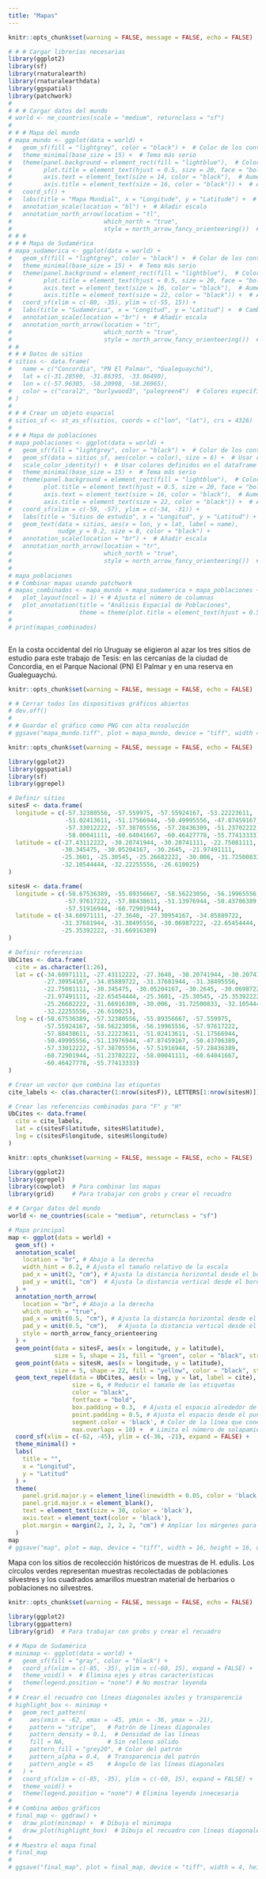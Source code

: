 ```yaml
---
title: "Mapas"
---
```


```r
knitr::opts_chunk$set(warning = FALSE, message = FALSE, echo = FALSE)

# # # Cargar librerías necesarias
library(ggplot2)
library(sf)
library(rnaturalearth)
library(rnaturalearthdata)
library(ggspatial)
library(patchwork)
# 
# # # Cargar datos del mundo
# world <- ne_countries(scale = "medium", returnclass = "sf")
# 
# # # Mapa del mundo
# mapa_mundo <- ggplot(data = world) +
#   geom_sf(fill = "lightgrey", color = "black") +  # Color de los continentes
#   theme_minimal(base_size = 15) +  # Tema más serio
#   theme(panel.background = element_rect(fill = "lightblue"),  # Color de fondo para los océanos
#         plot.title = element_text(hjust = 0.5, size = 20, face = "bold"),  # Título centrado y negrita
#         axis.text = element_text(size = 14, color = "black"),  # Aumentar tamaño y color del texto de los ejes
#         axis.title = element_text(size = 16, color = "black")) +  # Aumentar tamaño y color del título de los ejes
#   coord_sf() +
#   labs(title = "Mapa Mundial", x = "Longitude", y = "Latitude") +  # Cambiar los títulos a inglés
#   annotation_scale(location = "bl") +  # Añadir escala
#   annotation_north_arrow(location = "tl",
#                          which_north = "true",
#                          style = north_arrow_fancy_orienteering())  # Añadir indicador del norte
# # #
# # # Mapa de Sudamérica
# mapa_sudamerica <- ggplot(data = world) +
#   geom_sf(fill = "lightgrey", color = "black") +  # Color de los continentes
#   theme_minimal(base_size = 15) +  # Tema más serio
#   theme(panel.background = element_rect(fill = "lightblue"),  # Color de fondo para los océanos
#         plot.title = element_text(hjust = 0.5, size = 20, face = "bold"),
#         axis.text = element_text(size = 16, color = "black"),  # Aumentar tamaño y color del texto de los ejes
#         axis.title = element_text(size = 22, color = "black")) +  # Aumentar tamaño y color del título de los ejes
#   coord_sf(xlim = c(-80, -35), ylim = c(-55, 15)) +
#   labs(title = "Sudamérica", x = "Longitud", y = "Latitud") +  # Cambiar los títulos a inglés
#   annotation_scale(location = "br") +  # Añadir escala
#   annotation_north_arrow(location = "tr",
#                          which_north = "true",
#                          style = north_arrow_fancy_orienteering())  # Añadir indicador del norte
# #
# # # Datos de sitios
# sitios <- data.frame(
#   name = c("Concordia", "PN El Palmar", "Gualeguaychú"),
#   lat = c(-31.28590, -31.86395, -33.06490),
#   lon = c(-57.96305, -58.20998, -58.26965),
#   color = c("coral2", "burlywood3", "palegreen4")  # Colores específicos
# )
# 
# # # Crear un objeto espacial
# sitios_sf <- st_as_sf(sitios, coords = c("lon", "lat"), crs = 4326)
# 
# # # Mapa de poblaciones
# mapa_poblaciones <- ggplot(data = world) +
#   geom_sf(fill = "lightgrey", color = "black") +  # Color de los continentes
#   geom_sf(data = sitios_sf, aes(color = color), size = 6) +  # Usar colores desde el dataframe
#   scale_color_identity() +  # Usar colores definidos en el dataframe
#   theme_minimal(base_size = 15) +  # Tema más serio
#   theme(panel.background = element_rect(fill = "lightblue"),  # Color de fondo para los océanos
#         plot.title = element_text(hjust = 0.5, size = 20, face = "bold"),
#         axis.text = element_text(size = 16, color = "black"),  # Aumentar tamaño y color del texto de los ejes
#         axis.title = element_text(size = 22, color = "black")) +  # Aumentar tamaño y color del título de los ejes
#   coord_sf(xlim = c(-59, -57), ylim = c(-34, -31)) +
#   labs(title = "Sitios de estudio", x = "Longitud", y = "Latitud") +  # Cambiar los títulos a inglés
#   geom_text(data = sitios, aes(x = lon, y = lat, label = name),
#             nudge_y = 0.2, size = 8, color = "black") +
#   annotation_scale(location = "br") +  # Añadir escala
#   annotation_north_arrow(location = "tr",
#                          which_north = "true",
#                          style = north_arrow_fancy_orienteering())  # Añadir indicador del norte
# 
# mapa_poblaciones
# # Combinar mapas usando patchwork
# mapas_combinados <- mapa_mundo + mapa_sudamerica + mapa_poblaciones +
#   plot_layout(ncol = 1) + # Ajusta el número de columnas
#   plot_annotation(title = "Análisis Espacial de Poblaciones",
#                   theme = theme(plot.title = element_text(hjust = 0.5, size = 20, face = "bold")))
# 
# print(mapas_combinados)



```
En la costa occidental del río Uruguay se eligieron al azar los tres sitios de estudio para este trabajo de Tesis: en las cercanías de la ciudad de Concordia, en el Parque Nacional (PN) El Palmar y en una reserva en Gualeguaychú.

```r
knitr::opts_chunk$set(warning = FALSE, message = FALSE, echo = FALSE)

# # Cerrar todos los dispositivos gráficos abiertos
# dev.off()
# 
# # Guardar el gráfico como PNG con alta resolución
# ggsave("mapa_mundo.tiff", plot = mapa_mundo, device = "tiff", width = 10, height = 18, units = "in", dpi = 300)

```

```r
knitr::opts_chunk$set(warning = FALSE, message = FALSE, echo = FALSE)

library(ggplot2)
library(ggspatial)
library(sf)
library(ggrepel)

# Definir sitios
sitesF <- data.frame(
  longitude = c(-57.32380556, -57.559975, -57.55924167, -53.22223611, 
                -51.02413611, -51.17566944, -50.49995556, -47.87459167, 
                -57.33012222, -57.38705556, -57.28436389, -51.23702222, 
                -58.00041111, -60.64041667, -60.46427778, -55.77413333),
  latitude = c(-27.43112222, -30.20741944, -30.20741111, -22.75081111, 
               -30.345475, -30.05204167, -30.2645, -21.97491111, 
               -25.3601, -25.30545, -25.26682222, -30.006, -31.72500833, 
               -32.10544444, -32.22255556, -26.610025)
)

sitesH <- data.frame(
  longitude = c(-58.67536389, -55.89356667, -58.56223056, -56.19965556, 
                -57.97617222, -57.88438611, -51.13976944, -50.43706389, 
                -57.51916944, -60.72901944),
  latitude = c(-34.60971111, -27.3648, -27.30954167, -34.85889722, 
               -31.37681944, -31.38495556, -30.06987222, -22.65454444, 
               -25.35392222, -31.66916389)
)

# Definir referencias
UbCites <- data.frame(
  cite = as.character(1:26),
  lat = c(-34.60971111, -27.43112222, -27.3648, -30.20741944, -30.20741111, 
          -27.30954167, -34.85889722, -31.37681944, -31.38495556, 
          -22.75081111, -30.345475, -30.05204167, -30.2645, -30.06987222, 
          -21.97491111, -22.65454444, -25.3601, -25.30545, -25.35392222, 
          -25.26682222, -31.66916389, -30.006, -31.72500833, -32.10544444, 
          -32.22255556, -26.610025),
  lng = c(-58.67536389, -57.32380556, -55.89356667, -57.559975, 
          -57.55924167, -58.56223056, -56.19965556, -57.97617222, 
          -57.88438611, -53.22223611, -51.02413611, -51.17566944, 
          -50.49995556, -51.13976944, -47.87459167, -50.43706389, 
          -57.33012222, -57.38705556, -57.51916944, -57.28436389, 
          -60.72901944, -51.23702222, -58.00041111, -60.64041667, 
          -60.46427778, -55.77413333)
)

# Crear un vector que combina las etiquetas
cite_labels <- c(as.character(1:nrow(sitesF)), LETTERS[1:nrow(sitesH)])

# Crear las referencias combinadas para "F" y "H"
UbCites <- data.frame(
  cite = cite_labels,
  lat = c(sitesF$latitude, sitesH$latitude),
  lng = c(sitesF$longitude, sitesH$longitude)
)


```

```r
knitr::opts_chunk$set(warning = FALSE, message = FALSE, echo = FALSE)

library(ggplot2)
library(ggrepel)
library(cowplot)  # Para combinar los mapas
library(grid)     # Para trabajar con grobs y crear el recuadro

# # Cargar datos del mundo
world <- ne_countries(scale = "medium", returnclass = "sf")

# Mapa principal
map <- ggplot(data = world) +
  geom_sf() +
  annotation_scale(
    location = "br", # Abajo a la derecha
    width_hint = 0.2, # Ajusta el tamaño relativo de la escala
    pad_x = unit(2, "cm"), # Ajusta la distancia horizontal desde el borde derecho
    pad_y = unit(1, "cm")  # Ajusta la distancia vertical desde el borde inferior
  ) +
  annotation_north_arrow(
    location = "br", # Abajo a la derecha
    which_north = "true", 
    pad_x = unit(0.5, "cm"), # Ajusta la distancia horizontal desde el borde derecho
    pad_y = unit(0.5, "cm"),   # Ajusta la distancia vertical desde el borde inferior
    style = north_arrow_fancy_orienteering
  ) +
  geom_point(data = sitesF, aes(x = longitude, y = latitude), 
             size = 5, shape = 21, fill = "green", color = "black", stroke = 1) +
  geom_point(data = sitesH, aes(x = longitude, y = latitude), 
             size = 5, shape = 22, fill = "yellow", color = "black", stroke = 1) +
  geom_text_repel(data = UbCites, aes(x = lng, y = lat, label = cite), 
                  size = 6, # Reducir el tamaño de las etiquetas
                  color = "black", 
                  fontface = "bold",
                  box.padding = 0.3,  # Ajusta el espacio alrededor de las etiquetas
                  point.padding = 0.5, # Ajusta el espacio desde el punto a la etiqueta
                  segment.color = 'black', # Color de la línea que conecta la etiqueta con el punto
                  max.overlaps = 10) +  # Limita el número de solapamientos
  coord_sf(xlim = c(-62, -45), ylim = c(-36, -21), expand = FALSE) +
  theme_minimal() +
  labs(
    title = "",
    x = "Longitud",
    y = "Latitud"
  ) +
  theme(
    panel.grid.major.y = element_line(linewidth = 0.05, color = 'black'), # Reemplazamos size por linewidth
    panel.grid.major.x = element_blank(),
    text = element_text(size = 30, color = 'black'),
    axis.text = element_text(color = 'black'),
    plot.margin = margin(2, 2, 2, 2, "cm") # Ampliar los márgenes para mayor espacio
  )
map
# ggsave("map", plot = map, device = "tiff", width = 16, height = 16, units = "in", dpi = 300)

```
Mapa con los sitios de recolección históricos de muestras de H. edulis. Los círculos verdes representan muestras recolectadas de poblaciones silvestres y los cuadrados amarillos muestran material de herbarios o poblaciones no silvestres.

```r
knitr::opts_chunk$set(warning = FALSE, message = FALSE, echo = FALSE)

library(ggplot2)
library(ggpattern)
library(grid)  # Para trabajar con grobs y crear el recuadro

# # Mapa de Sudamérica
# minimap <- ggplot(data = world) +
#   geom_sf(fill = "gray", color = "black") +
#   coord_sf(xlim = c(-85, -35), ylim = c(-60, 15), expand = FALSE) +
#   theme_void() +  # Elimina ejes y otras características
#   theme(legend.position = "none") # No mostrar leyenda
# 
# # Crear el recuadro con líneas diagonales azules y transparencia
# highlight_box <- minimap +
#   geom_rect_pattern(
#     aes(xmin = -62, xmax = -45, ymin = -36, ymax = -21),
#     pattern = "stripe",   # Patrón de líneas diagonales
#     pattern_density = 0.1,  # Densidad de las líneas
#     fill = NA,            # Sin relleno sólido
#     pattern_fill = "grey20", # Color del patrón
#     pattern_alpha = 0.4,  # Transparencia del patrón
#     pattern_angle = 45    # Ángulo de las líneas diagonales
#   ) +
#   coord_sf(xlim = c(-85, -35), ylim = c(-60, 15), expand = FALSE) +
#   theme_void() +
#   theme(legend.position = "none") # Elimina leyenda innecesaria
# 
# # Combina ambos gráficos
# final_map <- ggdraw() +
#   draw_plot(minimap) +  # Dibuja el minimapa
#   draw_plot(highlight_box)  # Dibuja el recuadro con líneas diagonales
# 
# # Muestra el mapa final
# final_map
# 
# ggsave("final_map", plot = final_map, device = "tiff", width = 4, height = 4, units = "in", dpi = 300)

```
